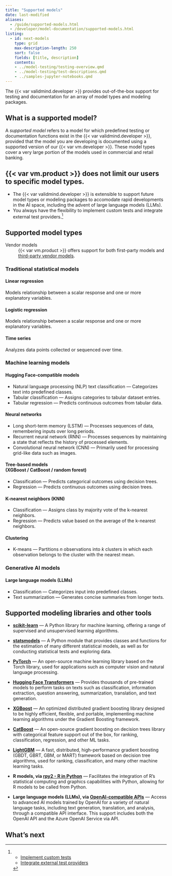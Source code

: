 ```yaml
---
title: "Supported models"
date: last-modified
aliases:
  - /guide/supported-models.html
  - /developer/model-documentation/supported-models.html
listing:
  - id: next-models
    type: grid
    max-description-length: 250
    sort: false
    fields: [title, description]
    contents:
    - ../model-testing/testing-overview.qmd
    - ../model-testing/test-descriptions.qmd
    - ../samples-jupyter-notebooks.qmd
---
```


The {{< var validmind.developer >}} provides out-of-the-box support for testing and documentation for an array of model types and modeling packages.

## What is a supported model?

A _supported model_ refers to a model for which predefined testing or documentation functions exist in the {{< var validmind.developer >}}, provided that the model you are developing is documented using a supported version of our {{< var vm.developer >}}. These model types cover a very large portion of the models used in commercial and retail banking. 

::: {.callout}
## {{< var vm.product >}} does not limit our users to specific model types.
 
- The {{< var validmind.developer >}} is extensible to support future model types or modeling packages to accomodate rapid developments in the AI space, including the advent of large language models (LLMs).
- You always have the flexibility to implement custom tests and integrate external test providers.[^1]
:::

<!--- Please note the inherent dependency on data types, such as tabular, time series, and text data types. This distinction isn't always immediately evident. For example: while binary classification is possible on text datasets, only the `tabular_dataset` suite is explicitly mentioned in our list of supported models.--->

## Supported model types

::: {.column-margin}
::: {.feature}
Vendor models
: {{< var vm.product >}} offers support for both first-party models and [third-party vendor models](/about/glossary/glossary.qmd#vendor-model).

:::

:::

### Traditional statistical models

:::: {.flex .flex-wrap .justify-around}

::: {.w-30-ns}

#### Linear regression
Models relationship between a scalar response and one or more explanatory variables.

:::

::: {.w-30-ns}

#### Logistic regression
Models relationship between a scalar response and one or more explanatory variables.

:::

::: {.w-30-ns}
#### Time series 
Analyzes data points collected or sequenced over time.

:::

::::

### Machine learning models

:::: {.flex .flex-wrap .justify-around}

::: {.w-50-ns .pr2}
#### Hugging Face-compatible models
- Natural language processing (NLP) text classification — Categorizes text into predefined classes.
- Tabular classification — Assigns categories to tabular dataset entries.
- Tabular regression — Predicts continuous outcomes from tabular data.

#### Neural networks
- Long short-term memory (LSTM) — Processes sequences of data, remembering inputs over long periods.
- Recurrent neural network (RNN) — Processes sequences by maintaining a state that reflects the history of processed elements.
- Convolutional neural network (CNN) — Primarily used for processing grid-like data such as images.


:::

::: {.w-50-ns .pl2 .pr2}

#### Tree-based models <br> (XGBoost / CatBoost / random forest)
- Classification — Predicts categorical outcomes using decision trees.
- Regression — Predicts continuous outcomes using decision trees.

#### K-nearest neighbors (KNN)
- Classification — Assigns class by majority vote of the k-nearest neighbors.
- Regression — Predicts value based on the average of the k-nearest neighbors.

#### Clustering
- K-means — Partitions _n_ observations into _k_ clusters in which each observation belongs to the cluster with the nearest mean.


:::

::::

### Generative AI models

#### Large language models (LLMs)
- Classification — Categorizes input into predefined classes.
- Text summarization — Generates concise summaries from longer texts.

## Supported modeling libraries and other tools

:::: {.flex .flex-wrap .justify-around}

::: {.w-50-ns}

- **[scikit-learn](https://scikit-learn.org/stable/)** — A Python library for machine learning, offering a range of supervised and unsupervised learning algorithms.

- **[statsmodels](https://www.statsmodels.org/stable/index.html)** — A Python module that provides classes and functions for the estimation of many different statistical models, as well as for conducting statistical tests and exploring data.

- **[PyTorch](https://pytorch.org/)** — An open-source machine learning library based on the Torch library, used for applications such as computer vision and natural language processing.

- **[Hugging Face Transformers](https://huggingface.co/docs/transformers/en/index)** — Provides thousands of pre-trained models to perform tasks on texts such as classification, information extraction, question answering, summarization, translation, and text generation.

- **[XGBoost](https://xgboost.readthedocs.io/en/stable/)** — An optimized distributed gradient boosting library designed to be highly efficient, flexible, and portable, implementing machine learning algorithms under the Gradient Boosting framework.

:::

::: {.w-50-ns}

- **[CatBoost](https://catboost.ai/)** — An open-source gradient boosting on decision trees library with categorical feature support out of the box, for ranking, classification, regression, and other ML tasks.

- **[LightGBM](https://lightgbm.readthedocs.io/en/stable/)** — A fast, distributed, high-performance gradient boosting (GBDT, GBRT, GBM, or MART) framework based on decision tree algorithms, used for ranking, classification, and many other machine learning tasks.

- **R models, via [rpy2 - R in Python](https://rpy2.github.io/)** — Facilitates the integration of R's statistical computing and graphics capabilities with Python, allowing for R models to be called from Python.

- **Large language models (LLMs), via [OpenAI-compatible APIs](https://platform.openai.com/docs/introduction)** — Access to advanced AI models trained by OpenAI for a variety of natural language tasks, including text generation, translation, and analysis, through a compatible API interface. This support includes both the OpenAI API and the Azure OpenAI Service via API.
:::

::::

## What's next

:::{#next-models}
:::


<!-- FOOTNOTES -->

[^1]: 

  - [Implement custom tests](/notebooks/code_samples/custom_tests/implement_custom_tests.ipynb)
  - [Integrate external test providers](/notebooks/code_samples/custom_tests/integrate_external_test_providers.ipynb)